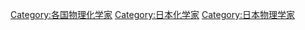 [[Category:各国物理化学家|Category:各国物理化学家]]
[[Category:日本化学家|Category:日本化学家]]
[[Category:日本物理学家|Category:日本物理学家]]